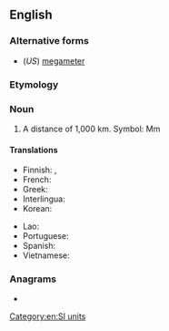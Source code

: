 {{also|mégamètre|mega-metre}}
==English==

===Alternative forms===
* (''US'') [[megameter]]

===Etymology===
{{prefix|en|mega|metre}}

===Noun===
{{en-noun}}

# A distance of 1,000 km. Symbol: Mm

====Translations====
{{trans-top|distance of 1,000 km}}
* Finnish: {{t|fi|[[mega-|mega]][[metri]]}}, {{t|fi|[[tuhat]] [[kilometriä]]}}
* French: {{t+|fr|mégamètre|m}}
* Greek: {{t|el|megametro}}
* Interlingua: {{t|ia|megametro}}
* Korean: {{t|ko|메가미터|tr=megamiteo}}
{{trans-mid}}
* Lao: {{t+|lo|ເມກາແມັດ}}
* Portuguese: {{t+|pt|megâmetro|m}}
* Spanish: {{t|es|megametro}}
* Vietnamese: {{t|vi|megamet}}
{{trans-bottom}}

===Anagrams===
* {{anagrams|en|a=aeeegmmrt|megameter}}

[[Category:en:SI units]]